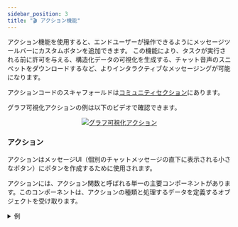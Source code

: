 ```yaml
---
sidebar_position: 3
title: "🎬 アクション機能"
---
```


アクション機能を使用すると、エンドユーザーが操作できるようにメッセージツールバーにカスタムボタンを追加できます。
この機能により、タスクが実行される前に許可を与える、構造化データの可視化を生成する、チャット音声のスニペットをダウンロードするなど、よりインタラクティブなメッセージングが可能になります。

アクションコードのスキャフォールドは[コミュニティセクション](https://openwebui.com/f/hub/custom_action/)にあります。

グラフ可視化アクションの例は以下のビデオで確認できます。

<p align="center">
  <a href="#">
    <img src="/images/pipelines/graph-viz-action.gif" alt="グラフ可視化アクション" />
  </a>
</p>


### アクション
アクションはメッセージUI（個別のチャットメッセージの直下に表示される小さなボタン）にボタンを作成するために使用されます。

アクションには、アクション関数と呼ばれる単一の主要コンポーネントがあります。このコンポーネントは、アクションの種類と処理するデータを定義するオブジェクトを受け取ります。

<details>
<summary>例</summary>

```python
async def action(
        self,
        body: dict,
        __user__=None,
        __event_emitter__=None,
        __event_call__=None,
    ) -> Optional[dict]:
        print(f"action:{__name__}")

        response = await __event_call__(
            {
                "type": "input",
                "data": {
                    "title": "メッセージを書く",
                    "message": "ここに追加するメッセージを書いてください",
                    "placeholder": "メッセージを入力してください",
                },
            }
        )
        print(response)
```
</details>
